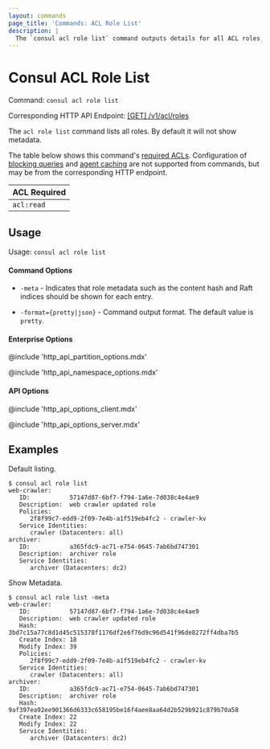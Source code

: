 ```yaml
---
layout: commands
page_title: 'Commands: ACL Role List'
description: |
  The `consul acl role list` command outputs details for all ACL roles, including the policy IDs attached to each role.
---
```


# Consul ACL Role List

Command: `consul acl role list`

Corresponding HTTP API Endpoint: [\[GET\] /v1/acl/roles](/consul/api-docs/acl/roles#list-roles)

The `acl role list` command lists all roles. By default it will not show metadata.

The table below shows this command's [required ACLs](/consul/api-docs/api-structure#authentication). Configuration of
[blocking queries](/consul/api-docs/features/blocking) and [agent caching](/consul/api-docs/features/caching)
are not supported from commands, but may be from the corresponding HTTP endpoint.

| ACL Required |
| ------------ |
| `acl:read`   |

## Usage

Usage: `consul acl role list`

#### Command Options

- `-meta` - Indicates that role metadata such as the content hash and
  Raft indices should be shown for each entry.

- `-format={pretty|json}` - Command output format. The default value is `pretty`.

#### Enterprise Options

@include 'http_api_partition_options.mdx'

@include 'http_api_namespace_options.mdx'

#### API Options

@include 'http_api_options_client.mdx'

@include 'http_api_options_server.mdx'

## Examples

Default listing.

```shell-session
$ consul acl role list
web-crawler:
   ID:           57147d87-6bf7-f794-1a6e-7d038c4e4ae9
   Description:  web crawler updated role
   Policies:
      2f8f99c7-edd9-2f09-7e4b-a1f519eb4fc2 - crawler-kv
   Service Identities:
      crawler (Datacenters: all)
archiver:
   ID:           a365fdc9-ac71-e754-0645-7ab6bd747301
   Description:  archiver role
   Service Identities:
      archiver (Datacenters: dc2)
```

Show Metadata.

```shell-session
$ consul acl role list -meta
web-crawler:
   ID:           57147d87-6bf7-f794-1a6e-7d038c4e4ae9
   Description:  web crawler updated role
   Hash:         3bd7c15a77c8d1d45c515378f1176df2e6f76d9c96d541f96de8272ff4dba7b5
   Create Index: 18
   Modify Index: 39
   Policies:
      2f8f99c7-edd9-2f09-7e4b-a1f519eb4fc2 - crawler-kv
   Service Identities:
      crawler (Datacenters: all)
archiver:
   ID:           a365fdc9-ac71-e754-0645-7ab6bd747301
   Description:  archiver role
   Hash:         9af397ea92ee901366d6333c658195be16f4aee8aa64d2b529b921c879b70a58
   Create Index: 22
   Modify Index: 22
   Service Identities:
      archiver (Datacenters: dc2)
```
